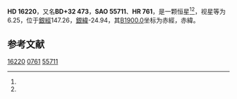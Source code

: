 {{Starbox begin
| name = HD 16220
}}
{{Starbox observe
| epoch = [[J2000.0|J2000.0]]
| constell = {{星座名待查}}<ref name=SIMBAD>{{cite web
 | url=http://simbad.u-strasbg.fr/simbad/sim-id?Ident=HR+761
 | title=Pulsating variable Star
 | publisher=Centre de Données astronomiques de Strasbourg
 | work=SIMBAD
 | accessdate=2012-07-13
 | archive-date=2016-03-16
 | archive-url=https://web.archive.org/web/20160316230748/http://simbad.u-strasbg.fr/simbad/sim-id?Ident=HR+761
 | dead-url=no
 }}</ref><ref name=DATA>{{cite web
 | url=http://vizier.u-strasbg.fr/viz-bin/VizieR-5?-out.add=.&-source=5050&-corr=PK=HR&-out.max=9999&HR=761
 | title=VizieR Detailed Page
 | accessdate=2012-07-13
 | archive-date=2016-03-05
 | archive-url=https://web.archive.org/web/20160305050100/http://vizier.u-strasbg.fr/viz-bin/VizieR-5?-out.add=.&-source=5050&-corr=PK=HR&-out.max=9999&HR=761
 | dead-url=no
 }}</ref>
| 星官 = 
| ra = {{RA|2|37|6.4}}<ref name=SIMBAD /><ref name=DATA />
| dec = {{DEC|+32|53|31}}<ref name=SIMBAD /><ref name=DATA />
| appmag_v = 6.25<ref name=SIMBAD /><ref name=DATA />
}}
{{Starbox character
| class = F8V<ref name=SIMBAD /><ref name=DATA />
| b-v = 0.48<ref name=SIMBAD /><ref name=DATA />
| u-b = 0.01<ref name=SIMBAD /><ref name=DATA />
| r-i = <ref name=SIMBAD /><ref name=DATA />
| variable = 
}}
{{Starbox astrometry
| radial_v = 0.01
| prop_mo_ra = 0
| parallax = 
| p_error = 
}}
{{Starbox catalog
| names =BD+32 473，[[SAO星表|SAO]] 55711，[[HD星表|HD]] 16220，[[HR星表|HR]] 761}}
{{Starbox reference |Simbad=HR+761}}
{{Starbox end}}

'''HD 16220'''，又名'''BD+32 473'''，'''SAO 55711'''、'''HR 761'''，是一颗恒星<ref name=SIMBAD /><ref name=DATA />，视星等为6.25，位于[[銀道座標系|銀經]]147.26，[[銀道座標系|銀緯]]-24.94，其[[B1900.0|B1900.0]]坐标为赤經{{RA|2|31|5.2}}，赤緯{{DEC|+32|-24.94|17}}。

== 参考文献 ==
{{reflist}}

{{star-stub}}

[[Category:HD和HDE天體|16220]]
[[Category:HR天體|0761]]
[[Category:SAO天體|55711]]
